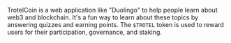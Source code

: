 TrotelCoin is a web application like "Duolingo" to help people learn about web3 and blockchain. It's a fun way to learn about these topics by answering quizzes and earning points. The `$TROTEL` token is used to reward users for their participation, governance, and staking.
